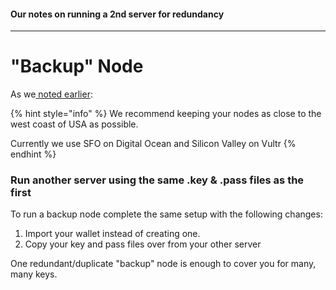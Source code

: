 #### Our notes on running a 2nd server for redundancy
---

# "Backup" Node

As we[ noted earlier](../../validator-guide-notes/software-setup/cloud-setup.md#server-requirements):

{% hint style="info" %}
We recommend keeping your nodes as close to the west coast of USA as possible.  
  
Currently we use SFO on Digital Ocean and Silicon Valley on Vultr
{% endhint %}

### Run another server using the same .key & .pass files as the first

To run a backup node complete the same setup with the following changes:

1. Import your wallet instead of creating one.
2. Copy your key and pass files over from your other server

One redundant/duplicate "backup" node is enough to cover you for many, many keys.

